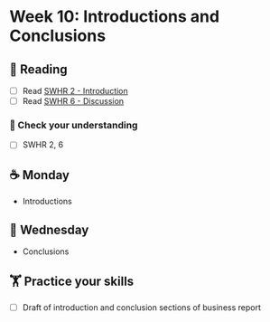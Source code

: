 # Week 10: Introductions and Conclusions
  
## 📖 Reading

  - [ ] Read [SWHR 2 - Introduction](https://ehsanx.github.io/Scientific-Writing-for-Health-Research/introduction-section.html)
- [ ] Read [SWHR 6 - Discussion](https://ehsanx.github.io/Scientific-Writing-for-Health-Research/discussion-section.html)

### 🎯 Check your understanding

- [ ] SWHR 2, 6

## ☕ Monday

- Introductions
  
## 🐪 Wednesday

- Conclusions

##  🏋️ Practice your skills

- [ ] Draft of introduction and conclusion sections of business report

